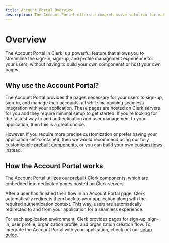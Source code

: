 ```yaml
---
title: Account Portal Overview
description: The Account Portal offers a comprehensive solution for managing user authentication and profile management in your web application and is the fastest way to add Clerk's authentication to your application with minimal code required.
---
```


# Overview

The Account Portal in Clerk is a powerful feature that allows you to streamline the sign-in, sign-up, and profile management experience for your users, without having to build your own components or host your own pages.

<Images 
  width={992}
  height={296}
  src="/docs/images/account-portal/account_portal_splash.png"
  alt="Account Portal"
/>

## Why use the Account Portal?

The Account Portal provides the pages necessary for your users to sign-up, sign-in, and manage their accounts, all while maintaining seamless integration with your application. These pages are hosted on Clerk servers for you and they require minimal setup to get started. If you’re looking for the fastest way to add authentication and user management to your application, then this is a great choice.

However, if you require more precise customization or prefer having your application self-contained, then we would recommend using our fully customizable [prebuilt components](/docs/components/overview), or you can build your own [custom flows](/docs/custom-flows/overview) instead.

## How the Account Portal works

The Account Portal utilizes our [prebuilt Clerk components](/docs/components/overview), which are embedded into dedicated pages hosted on Clerk servers. 

After a user has finished their flow in an Account Portal page, Clerk automatically redirects them back to your application along with the required authentication context. This way, users are automatically redirected to and from your application for a seamless experience. 

<Images 
  width={4259}
  height={2590}
  src="/docs/images/account-portal/account_portal_how_it_works.png"
  alt="How the Account Portal works"
/>

For each application environment, Clerk provides pages for sign-up, sign-in, user profile, organization profile, and organization creation flow. To integrate the Account Portal with your application, check out our [setup guide](/docs/account-portal/getting-started).